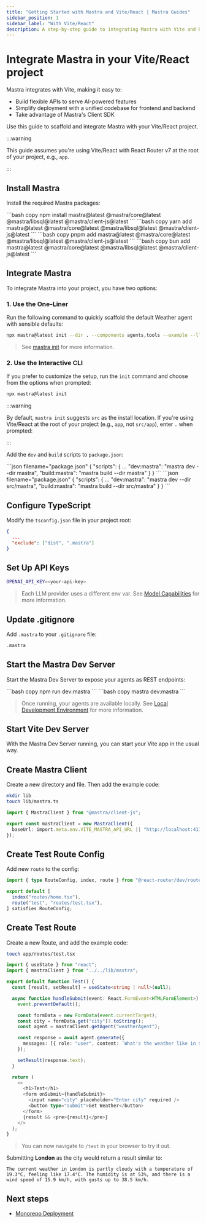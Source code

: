 ```yaml
---
title: "Getting Started with Mastra and Vite/React | Mastra Guides"
sidebar_position: 1
sidebar_label: "With Vite/React"
description: A step-by-step guide to integrating Mastra with Vite and React.
---
```



# Integrate Mastra in your Vite/React project

Mastra integrates with Vite, making it easy to:

- Build flexible APIs to serve AI-powered features
- Simplify deployment with a unified codebase for frontend and backend
- Take advantage of Mastra's Client SDK

Use this guide to scaffold and integrate Mastra with your Vite/React project.

:::warning

This guide assumes you're using Vite/React with React Router v7 at the root of your project, e.g., `app`.

:::

## Install Mastra

Install the required Mastra packages:


<Tabs>
  <TabItem value="npm" label="npm">
    ```bash copy
    npm install mastra@latest @mastra/core@latest @mastra/libsql@latest @mastra/client-js@latest
    ```
  </TabItem>
  <TabItem value="yarn" label="yarn">
    ```bash copy
    yarn add mastra@latest @mastra/core@latest @mastra/libsql@latest @mastra/client-js@latest
    ```
  </TabItem>
  <TabItem value="pnpm" label="pnpm">
    ```bash copy
    pnpm add mastra@latest @mastra/core@latest @mastra/libsql@latest @mastra/client-js@latest
    ```
  </TabItem>
  <TabItem value="bun" label="bun">
    ```bash copy
    bun add mastra@latest @mastra/core@latest @mastra/libsql@latest @mastra/client-js@latest
    ```
  </TabItem>
</Tabs>

## Integrate Mastra

To integrate Mastra into your project, you have two options:

### 1. Use the One-Liner

Run the following command to quickly scaffold the default Weather agent with sensible defaults:

```bash copy
npx mastra@latest init --dir . --components agents,tools --example --llm openai
```

> See [mastra init](/reference/cli/init) for more information.

### 2. Use the Interactive CLI

If you prefer to customize the setup, run the `init` command and choose from the options when prompted:

```bash copy
npx mastra@latest init
```

:::warning

By default, `mastra init` suggests `src` as the install location. If you're using Vite/React at the root of your project (e.g., `app`, not `src/app`), enter `.` when prompted:

:::

Add the `dev` and `build` scripts to `package.json`:

<Tabs>
  <TabItem value="app" label="app">
    ```json filename="package.json"
    {
      "scripts": {
        ...
        "dev:mastra": "mastra dev --dir mastra",
        "build:mastra": "mastra build --dir mastra"
      }
    }
    ```
  </TabItem>
  <TabItem value="src-app" label="src/app">
    ```json filename="package.json"
    {
      "scripts": {
        ...
        "dev:mastra": "mastra dev --dir src/mastra",
        "build:mastra": "mastra build --dir src/mastra"
      }
    }
    ```
  </TabItem>
</Tabs>

## Configure TypeScript

Modify the `tsconfig.json` file in your project root:

```json filename="tsconfig.json"
{
  ...
  "exclude": ["dist", ".mastra"]
}
```

## Set Up API Keys

```bash filename=".env" copy
OPENAI_API_KEY=<your-api-key>
```

> Each LLM provider uses a different env var. See [Model Capabilities](/getting-started/model-capability) for more information.

## Update .gitignore

Add `.mastra` to your `.gitignore` file:

```bash filename=".gitignore" copy
.mastra
```

## Start the Mastra Dev Server

Start the Mastra Dev Server to expose your agents as REST endpoints:

<Tabs>
  <TabItem value="npm" label="npm">
    ```bash copy
    npm run dev:mastra
    ```
  </TabItem>
  <TabItem value="cli" label="CLI">
    ```bash copy
    mastra dev:mastra
    ```
  </TabItem>
</Tabs>

> Once running, your agents are available locally. See [Local Development Environment](/server-db/studio) for more information.

## Start Vite Dev Server

With the Mastra Dev Server running, you can start your Vite app in the usual way.

## Create Mastra Client

Create a new directory and file. Then add the example code:

```bash copy
mkdir lib
touch lib/mastra.ts
```

```typescript filename="lib/mastra.ts" showLineNumbers copy
import { MastraClient } from "@mastra/client-js";

export const mastraClient = new MastraClient({
  baseUrl: import.meta.env.VITE_MASTRA_API_URL || "http://localhost:4111",
});
```

## Create Test Route Config

Add new `route` to the config:

```typescript filename="app/routes.ts" showLineNumbers copy
import { type RouteConfig, index, route } from "@react-router/dev/routes";

export default [
  index("routes/home.tsx"),
  route("test", "routes/test.tsx"),
] satisfies RouteConfig;
```

## Create Test Route

Create a new Route, and add the example code:

```bash copy
touch app/routes/test.tsx
```

```typescript filename="app/routes/test.tsx" showLineNumbers copy
import { useState } from "react";
import { mastraClient } from "../../lib/mastra";

export default function Test() {
  const [result, setResult] = useState<string | null>(null);

  async function handleSubmit(event: React.FormEvent<HTMLFormElement>) {
    event.preventDefault();

    const formData = new FormData(event.currentTarget);
    const city = formData.get("city")?.toString();
    const agent = mastraClient.getAgent("weatherAgent");

    const response = await agent.generate({
      messages: [{ role: "user", content: `What's the weather like in ${city}?` }]
    });

    setResult(response.text);
  }

  return (
    <>
      <h1>Test</h1>
      <form onSubmit={handleSubmit}>
        <input name="city" placeholder="Enter city" required />
        <button type="submit">Get Weather</button>
      </form>
      {result && <pre>{result}</pre>}
    </>
  );
}
```

> You can now navigate to `/test` in your browser to try it out.

Submitting **London** as the city would return a result similar to:

```plaintext
The current weather in London is partly cloudy with a temperature of 19.3°C, feeling like 17.4°C. The humidity is at 53%, and there is a wind speed of 15.9 km/h, with gusts up to 38.5 km/h.
```


## Next steps

- [Monorepo Deployment](../../deployment/monorepo)
